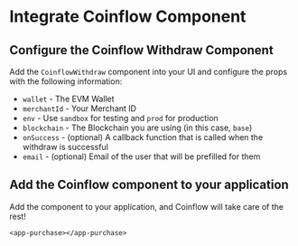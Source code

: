 
<Intro />
<InstallEth />
<InstallCoinflow />
<Wallet />

# Integrate Coinflow Component

<ContentBlock filePath="withdraw/src/app/withdraw/withdraw.component.tsx" highlight="48-57">

## Configure the Coinflow Withdraw Component

Add the `CoinflowWithdraw` component into your UI and configure the props with the following information:

- `wallet` - The EVM Wallet
- `merchantId` - Your Merchant ID
- `env` - Use `sandbox` for testing and `prod` for production
- `blockchain` - The Blockchain you are using (in this case, `base`)
- `onSuccess` - (optional) A callback function that is called when the withdraw is successful
- `email` - (optional) Email of the user that will be prefilled for them

</ContentBlock>

<ContentBlock filePath="withdraw/src/app/app.module.tsx">

## Add the Coinflow component to your application

Add the component to your application, and Coinflow will take care of the rest!
```
<app-purchase></app-purchase>
```

</ContentBlock>